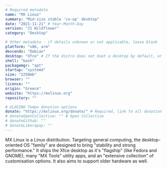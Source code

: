```yaml
---
# Required metadata
name: "MX Linux"
summary: "Mid-size stable 'co-op' desktop"
date: "2021-11-21" # Year-Month-Day
version: "21 Wildflower"
category: "Desktop"

# Other metadata - if details unknown or not applicable, leave blank
platform: "x86, arm"
descends: "Debian"
desktop: "Xfce" # If the distro does not boot a desktop by default, or doesn't ship one, leave 'desktop' blank
shell: "bash"
packagemgr: "apt"
startup: "systemd"
size: "2250mb"
browser: ""
licence: ""
origin: "Greece"
website: "https://mxlinux.org"
repository: ""

# ULOSINO Tempo donation options
donate: "https://mxlinux.org/donate/" # Required, link to all donation options
# donateOpenCollective: "" # Open Collective
# donateGithub: ""
# donateLiberapay: ""
---
```


MX Linux is a Linux distribution. Targeting general computing, the desktop-oriented OS "family" are designed to bring "stability and strong performance." It ships the Xfce desktop as it's "flagship" (like Fedora and GNOME), many "MX Tools" utility apps, and an "extensive collection" of customisation options. It also aims to support older hardware as well.
